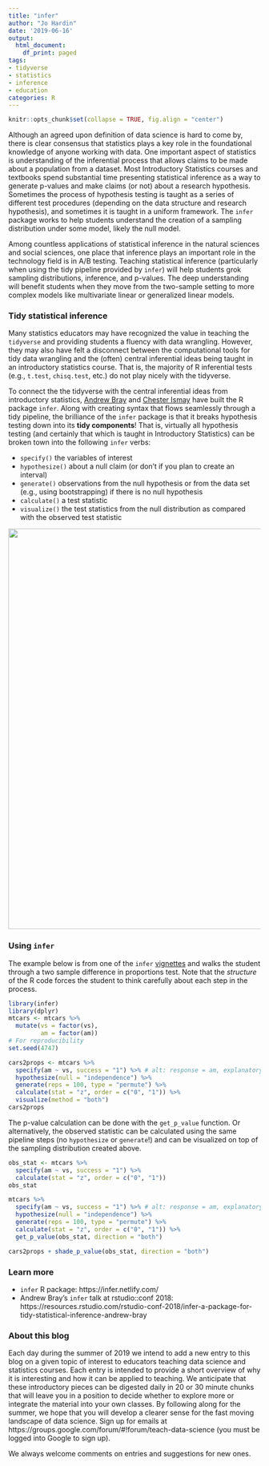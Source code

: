 ```yaml
---
title: "infer"
author: "Jo Hardin"
date: '2019-06-16'
output:
  html_document:
    df_print: paged
tags:
- tidyverse
- statistics
- inference
- education
categories: R
---
```


```r
knitr::opts_chunk$set(collapse = TRUE, fig.align = "center")
```


Although an agreed upon definition of data science is hard to come by, there is clear consensus that statistics plays a key role in the foundational knowledge of anyone working with data.  One important aspect of statistics is understanding of the inferential process that allows claims to be made about a population from a dataset.  Most Introductory Statistics courses and textbooks spend substantial time presenting statistical inference as a way to generate p-values and make claims (or not) about a research hypothesis.  Sometimes the process of hypothesis testing is taught as a series of different test procedures (depending on the data structure and research hypothesis), and sometimes it is taught in a uniform framework.  The `infer` package works to help students understand the creation of a sampling distribution under some model, likely the null model.


Among countless applications of statistical inference in the natural sciences and social sciences, one place that inference plays an important role in the technology field is in A/B testing.  Teaching statistical inference (particularly when using the tidy pipeline provided by `infer`) will help students grok sampling distributions, inference, and p-values.  The deep understanding will benefit students when they move from the two-sample setting to more complex models like multivariate linear or generalized linear models.

### Tidy statistical inference

Many statistics educators may have recognized the value in teaching the `tidyverse` and providing students a fluency with data wrangling.  However, they may also have felt a disconnect between the computational tools for tidy data wrangling and the (often) central inferential ideas being taught in an introductory statistics course.  That is, the majority of R inferential tests (e.g., `t.test`, `chisq.test`, etc.) do not play nicely with the tidyverse.  

To connect the the tidyverse with the central inferential ideas from introductory statistics, [Andrew Bray](http://andrewpbray.github.io/) and [Chester Ismay](http://ismayc.github.io/) have built the R package `infer`.  Along with creating syntax that flows seamlessly through a tidy pipeline, the brilliance of the `infer` package is that it breaks hypothesis testing down into its **tidy components**!  That is, virtually all hypothesis testing (and certainly that which is taught in Introductory Statistics) can be broken town into the following `infer` verbs:

* `specify()` the variables of interest
* `hypothesize()` about a null claim (or don't if you plan to create an interval)
* `generate()` observations from the null hypothesis or from the data set (e.g., using bootstrapping) if there is no null hypothesis
* `calculate()` a test statistic
* `visualize()` the test statistics from the null distribution as compared with the observed test statistic


<center>
<img width='800' src='/post/2019_06_17_Infer/inferverbs.png' />
</center>

### Using `infer`

The example below is from one of the `infer` [vignettes](https://cran.r-project.org/web/packages/infer/vignettes/mtcars_examples.html) and walks the student through a two sample difference in proportions test.  Note that the *structure* of the R code forces the student to think carefully about each step in the process.    

```r
library(infer)
library(dplyr)
mtcars <- mtcars %>%
  mutate(vs = factor(vs),
         am = factor(am))
# For reproducibility         
set.seed(4747)   

cars2props <- mtcars %>%
  specify(am ~ vs, success = "1") %>% # alt: response = am, explanatory = vs
  hypothesize(null = "independence") %>%
  generate(reps = 100, type = "permute") %>%
  calculate(stat = "z", order = c("0", "1")) %>%
  visualize(method = "both")
cars2props
```


The p-value calculation can be done with the `get_p_value` function.  Or alternatively, the observed statistic can be calculated using the same pipeline steps (no `hypothesize` or `generate`!) and can be visualized on top of the sampling distribution created above.

```r
obs_stat <- mtcars %>%
  specify(am ~ vs, success = "1") %>%
  calculate(stat = "z", order = c("0", "1"))
obs_stat

mtcars %>%
  specify(am ~ vs, success = "1") %>% # alt: response = am, explanatory = vs
  hypothesize(null = "independence") %>%
  generate(reps = 100, type = "permute") %>%
  calculate(stat = "z", order = c("0", "1")) %>%
  get_p_value(obs_stat, direction = "both")

cars2props + shade_p_value(obs_stat, direction = "both")
```



### Learn more

- `infer` R package: https://infer.netlify.com/
- Andrew Bray's `infer` talk at rstudio::conf 2018: https://resources.rstudio.com/rstudio-conf-2018/infer-a-package-for-tidy-statistical-inference-andrew-bray


### About this blog 

Each day during the summer of 2019 we intend to add a new entry to this blog on a given topic of interest to educators teaching data science and statistics courses. Each entry is intended to provide a short overview of why it is interesting and how it can be applied to teaching. We anticipate that these introductory pieces can be digested daily in 20 or 30 minute chunks that will leave you in a position to decide whether to explore more or integrate the material into your own classes. By following along for the summer, we hope that you will develop a clearer sense for the fast moving landscape of data science. Sign up for emails at https://groups.google.com/forum/#!forum/teach-data-science (you must be logged into Google to sign up).

We always welcome comments on entries and suggestions for new ones.


